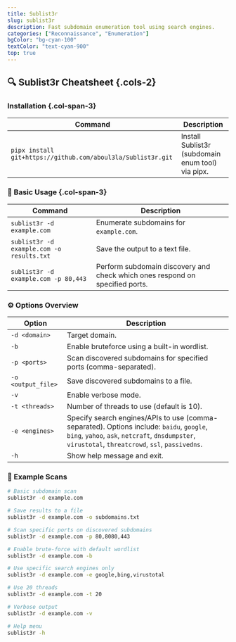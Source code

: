 ```yaml
---
title: Sublist3r
slug: sublist3r
description: Fast subdomain enumeration tool using search engines.
categories: ["Reconnaissance", "Enumeration"]
bgColor: "bg-cyan-100"
textColor: "text-cyan-900"
top: true
---
```


## 🔍 Sublist3r Cheatsheet {.cols-2}

### Installation {.col-span-3}

| Command                                                      | Description                                       |
| ------------------------------------------------------------ | ------------------------------------------------- |
| `pipx install git+https://github.com/aboul3la/Sublist3r.git` | Install Sublist3r (subdomain enum tool) via pipx. |

### 🧩 Basic Usage {.col-span-3}

| Command                                   | Description                                                                  |
| ----------------------------------------- | ---------------------------------------------------------------------------- |
| `sublist3r -d example.com`                | Enumerate subdomains for `example.com`.                                      |
| `sublist3r -d example.com -o results.txt` | Save the output to a text file.                                              |
| `sublist3r -d example.com -p 80,443`      | Perform subdomain discovery and check which ones respond on specified ports. |

### ⚙️ Options Overview

| Option             | Description                                                                                                                                                                                    |
| ------------------ | ---------------------------------------------------------------------------------------------------------------------------------------------------------------------------------------------- |
| `-d <domain>`      | Target domain.                                                                                                                                                                                 |
| `-b`               | Enable bruteforce using a built-in wordlist.                                                                                                                                                   |
| `-p <ports>`       | Scan discovered subdomains for specified ports (comma-separated).                                                                                                                              |
| `-o <output_file>` | Save discovered subdomains to a file.                                                                                                                                                          |
| `-v`               | Enable verbose mode.                                                                                                                                                                           |
| `-t <threads>`     | Number of threads to use (default is 10).                                                                                                                                                      |
| `-e <engines>`     | Specify search engines/APIs to use (comma-separated). Options include: `baidu`, `google`, `bing`, `yahoo`, `ask`, `netcraft`, `dnsdumpster`, `virustotal`, `threatcrowd`, `ssl`, `passivedns`. |
| `-h`               | Show help message and exit.                                                                                                                                                                    |

### 🧪 Example Scans

```bash
# Basic subdomain scan
sublist3r -d example.com

# Save results to a file
sublist3r -d example.com -o subdomains.txt

# Scan specific ports on discovered subdomains
sublist3r -d example.com -p 80,8080,443

# Enable brute-force with default wordlist
sublist3r -d example.com -b

# Use specific search engines only
sublist3r -d example.com -e google,bing,virustotal

# Use 20 threads
sublist3r -d example.com -t 20

# Verbose output
sublist3r -d example.com -v

# Help menu
sublist3r -h
```
